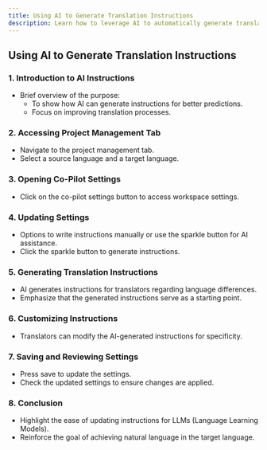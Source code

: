 ```yaml
---
title: Using AI to Generate Translation Instructions
description: Learn how to leverage AI to automatically generate translation instructions and improve translation quality through co-pilot settings
---
```


## Using AI to Generate Translation Instructions

### 1. Introduction to AI Instructions

<LoomVideo videoId="478cd35149d34f5095eba83319b01737" timestamp={0} title="Introduction to AI Instructions" />

- Brief overview of the purpose: 
  - To show how AI can generate instructions for better predictions.
  - Focus on improving translation processes.

### 2. Accessing Project Management Tab

<LoomVideo videoId="478cd35149d34f5095eba83319b01737" timestamp={13} title="Accessing Project Management Tab" />

- Navigate to the project management tab.
- Select a source language and a target language.

### 3. Opening Co-Pilot Settings

<LoomVideo videoId="478cd35149d34f5095eba83319b01737" timestamp={24} title="Opening Co-Pilot Settings" />

- Click on the co-pilot settings button to access workspace settings.

### 4. Updating Settings

<LoomVideo videoId="478cd35149d34f5095eba83319b01737" timestamp={35} title="Updating Settings" />

- Options to write instructions manually or use the sparkle button for AI assistance.
- Click the sparkle button to generate instructions.

### 5. Generating Translation Instructions

<LoomVideo videoId="478cd35149d34f5095eba83319b01737" timestamp={44} title="Generating Translation Instructions" />

- AI generates instructions for translators regarding language differences.
- Emphasize that the generated instructions serve as a starting point.

### 6. Customizing Instructions

<LoomVideo videoId="478cd35149d34f5095eba83319b01737" timestamp={65} title="Customizing Instructions" />

- Translators can modify the AI-generated instructions for specificity.

### 7. Saving and Reviewing Settings

<LoomVideo videoId="478cd35149d34f5095eba83319b01737" timestamp={79} title="Saving and Reviewing Settings" />

- Press save to update the settings.
- Check the updated settings to ensure changes are applied.

### 8. Conclusion

<LoomVideo videoId="478cd35149d34f5095eba83319b01737" timestamp={96} title="Conclusion" />

- Highlight the ease of updating instructions for LLMs (Language Learning Models).
- Reinforce the goal of achieving natural language in the target language. 